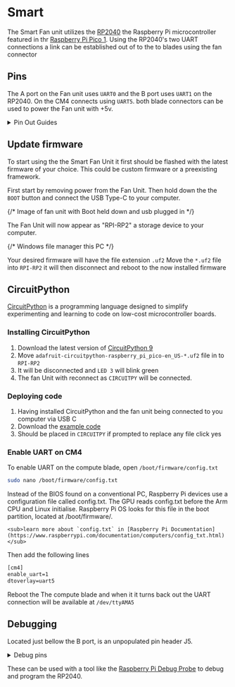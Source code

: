 

# Smart

The Smart Fan unit utilizes the [RP2040](https://www.raspberrypi.com/products/rp2040/specifications/) the Raspberry Pi microcontroller featured in thr [Raspberry Pi Pico 1](https://www.raspberrypi.com/documentation/microcontrollers/pico-series.html). Using the RP2040's two UART connections a link can be established out of to the to blades using the fan connector

## Pins

The A port on the Fan unit uses `UART0` and the B port uses `UART1` on the RP2040. On the CM4 connects using `UART5`. both blade connectors can be used to power the Fan unit with +5v.

<details>
  <summary>Pin Out Guides</summary>
  <h3>Smart Fan Unit</h3>
  <img src='/img/fan-unit/smart-gpio.svg' width={'70%'} alt="Smart Fan Unit blade connecter pin out"/>
  <h3>Compute blade</h3>
  <img src='/img/hardware/fan-port.webp' width={'70%'} alt="Blade Fan unit connector"/>
  
</details>


## Update firmware

To start using the the Smart Fan Unit it first should be flashed with the latest firmware of your choice. This could be custom firmware or a preexisting framework.

First start by removing power from the Fan Unit. Then hold down the the `BOOT` button and connect the USB Type-C to your computer.

{/* Image of fan unit with Boot held down and usb plugged in */}

The Fan Unit will now appear as "RPI-RP2" a storage device to your computer.

{/* Windows file manager this PC */}

Your desired firmware will have the file extension `.uf2`
Move the `*.uf2` file into `RPI-RP2` it will then disconnect and reboot to the now installed firmware

## CircuitPython

[CircuitPython](https://circuitpython.org/) is a programming language designed to simplify experimenting and learning to code on low-cost microcontroller boards.

### Installing CircuitPython
1. Download the latest version of [CircuitPython 9](https://circuitpython.org/board/raspberry_pi_pico/)
2. Move `adafruit-circuitpython-raspberry_pi_pico-en_US-*.uf2` file in to `RPI-RP2`
4. It will be disconnected and `LED 3` will blink green
3. The fan Unit with reconnect as `CIRCUITPY` will be connected.

### Deploying code

1. Having installed CircuitPython and the fan unit being connected to you computer via USB C
2. Download the [example code](https://github.com/uptime-industries/circuitpy-fan-unit)
3. Should be placed in `CIRCUITPY` if prompted to replace any file click yes

### Enable UART on CM4

To enable UART on the compute blade, open `/boot/firmware/config.txt`

```bash 
sudo nano /boot/firmware/config.txt
```

<Admonition type='info'>
    Instead of the BIOS found on a conventional PC, Raspberry Pi devices use a configuration file called config.txt. The GPU reads config.txt before the Arm CPU and Linux initialise. Raspberry Pi OS looks for this file in the boot partition, located at /boot/firmware/.

    <sub>learn more about `config.txt` in [Raspberry Pi Documentation](https://www.raspberrypi.com/documentation/computers/config_txt.html)</sub>
</Admonition>

Then add the following lines

```txt
[cm4]
enable_uart=1
dtoverlay=uart5
```

Reboot the The compute blade and when it it turns back out the UART connection will be available at `/dev/ttyAMA5`

## Debugging

Located just bellow the B port, is an unpopulated pin header J5.

<details>
  <summary>Debug pins</summary>
  <img src='/img/fan-unit/j5-debug.svg' width={'70%'} alt="J5 Debug pins"/>
</details>

These can be used with a tool like the [Raspberry Pi Debug Probe](https://www.raspberrypi.com/documentation/microcontrollers/debug-probe.html) to debug and program the RP2040.
